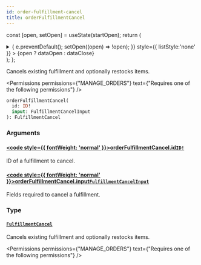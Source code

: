 ```yaml
---
id: order-fulfillment-cancel
title: orderFulfillmentCancel
---
```






const [open, setOpen] = useState(startOpen);
return (
<details {...(open ? { open: true } : {})} className="details" style={{ border:'none', boxShadow:'none', background:'var(--ifm-background-color)' }}>
<summary
onClick={(e) => {
e.preventDefault();
setOpen((open) => !open);
}}
style={{ listStyle:'none' }} >
{open ? dataOpen : dataClose}
</summary>
{open && children}
</details>
);
};

Cancels existing fulfillment and optionally restocks items.


<Permissions permissions={"MANAGE_ORDERS"} text={"Requires one of the following permissions"} />


```graphql
orderFulfillmentCancel(
  id: ID!
  input: FulfillmentCancelInput
): FulfillmentCancel
```

### Arguments

#### [<code style={{ fontWeight: 'normal' }}>orderFulfillmentCancel.<b>id</b></code>](#)<Bullet />[`ID!`](../../../api-reference/miscellaneous/scalars/id.mdx) <Badge class="badge badge--secondary" text="non-null"/> <Badge class="badge badge--secondary" text="scalar"/> <Badge class="badge badge--secondary" text="miscellaneous"/>

ID of a fulfillment to cancel.

#### [<code style={{ fontWeight: 'normal' }}>orderFulfillmentCancel.<b>input</b></code>](#)<Bullet />[`FulfillmentCancelInput`](../../../api-reference/orders/inputs/fulfillment-cancel-input.mdx) <Badge class="badge badge--secondary" text="input"/> <Badge class="badge badge--secondary" text="orders"/>

Fields required to cancel a fulfillment.

### Type

#### [`FulfillmentCancel`](../../../api-reference/orders/objects/fulfillment-cancel.mdx) <Badge class="badge badge--secondary" text="object"/> <Badge class="badge badge--secondary" text="orders"/>

Cancels existing fulfillment and optionally restocks items.


<Permissions permissions={"MANAGE_ORDERS"} text={"Requires one of the following permissions"} />



